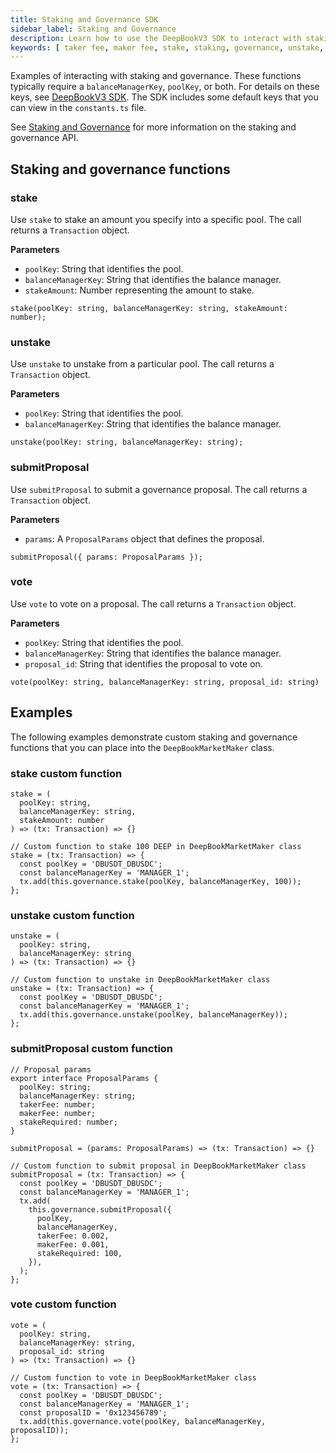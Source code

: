 ```yaml
---
title: Staking and Governance SDK
sidebar_label: Staking and Governance
description: Learn how to use the DeepBookV3 SDK to interact with staking and governance.
keywords: [ taker fee, maker fee, stake, staking, governance, unstake, submit proposal, vote, claim rebates, deepbook pool, deepbook governance, deepbookv3 ]
---
```


Examples of interacting with staking and governance. These functions typically require a `balanceManagerKey`, `poolKey`, or both. For details on these keys, see [DeepBookV3 SDK](../deepbookv3-sdk.mdx#keys). The SDK includes some default keys that you can view in the `constants.ts` file. 

See [Staking and Governance](../deepbookv3/staking-governance.mdx) for more information on the staking and governance API.

## Staking and governance functions

### stake

Use `stake` to stake an amount you specify into a specific pool. The call returns a `Transaction` object.

**Parameters**

- `poolKey`: String that identifies the pool.
- `balanceManagerKey`: String that identifies the balance manager.
- `stakeAmount`: Number representing the amount to stake.

```tsx
stake(poolKey: string, balanceManagerKey: string, stakeAmount: number);
```

### unstake

Use `unstake` to unstake from a particular pool. The call returns a `Transaction` object.

**Parameters**

- `poolKey`: String that identifies the pool.
- `balanceManagerKey`: String that identifies the balance manager.

```tsx
unstake(poolKey: string, balanceManagerKey: string);
```

### submitProposal

Use `submitProposal` to submit a governance proposal. The call returns a `Transaction` object.

**Parameters**

- `params`: A `ProposalParams` object that defines the proposal.

```tsx
submitProposal({ params: ProposalParams });
```

### vote

Use `vote` to vote on a proposal. The call returns a `Transaction` object.

**Parameters**

- `poolKey`: String that identifies the pool.
- `balanceManagerKey`: String that identifies the balance manager.
- `proposal_id`: String that identifies the proposal to vote on.

```tsx
vote(poolKey: string, balanceManagerKey: string, proposal_id: string)
```

## Examples

The following examples demonstrate custom staking and governance functions that you can place into the `DeepBookMarketMaker` class. 

### stake custom function

```tsx
stake = (
  poolKey: string, 
  balanceManagerKey: string, 
  stakeAmount: number
) => (tx: Transaction) => {}

// Custom function to stake 100 DEEP in DeepBookMarketMaker class
stake = (tx: Transaction) => {
  const poolKey = 'DBUSDT_DBUSDC';
  const balanceManagerKey = 'MANAGER_1';
  tx.add(this.governance.stake(poolKey, balanceManagerKey, 100));
};
```

### unstake custom function

```tsx
unstake = (
  poolKey: string, 
  balanceManagerKey: string
) => (tx: Transaction) => {}

// Custom function to unstake in DeepBookMarketMaker class
unstake = (tx: Transaction) => {
  const poolKey = 'DBUSDT_DBUSDC';
  const balanceManagerKey = 'MANAGER_1';
  tx.add(this.governance.unstake(poolKey, balanceManagerKey));
};
```

### submitProposal custom function

```tsx
// Proposal params
export interface ProposalParams {
  poolKey: string;
  balanceManagerKey: string;
  takerFee: number;
  makerFee: number;
  stakeRequired: number;
}

submitProposal = (params: ProposalParams) => (tx: Transaction) => {}

// Custom function to submit proposal in DeepBookMarketMaker class
submitProposal = (tx: Transaction) => {
  const poolKey = 'DBUSDT_DBUSDC';
  const balanceManagerKey = 'MANAGER_1';
  tx.add(
    this.governance.submitProposal({
      poolKey,
      balanceManagerKey,
      takerFee: 0.002,
      makerFee: 0.001,
      stakeRequired: 100,
    }),
  );
};
```

### vote custom function

```tsx
vote = (
  poolKey: string, 
  balanceManagerKey: string, 
  proposal_id: string
) => (tx: Transaction) => {}

// Custom function to vote in DeepBookMarketMaker class
vote = (tx: Transaction) => {
  const poolKey = 'DBUSDT_DBUSDC';
  const balanceManagerKey = 'MANAGER_1';
  const proposalID = '0x123456789';
  tx.add(this.governance.vote(poolKey, balanceManagerKey, proposalID));
};
```